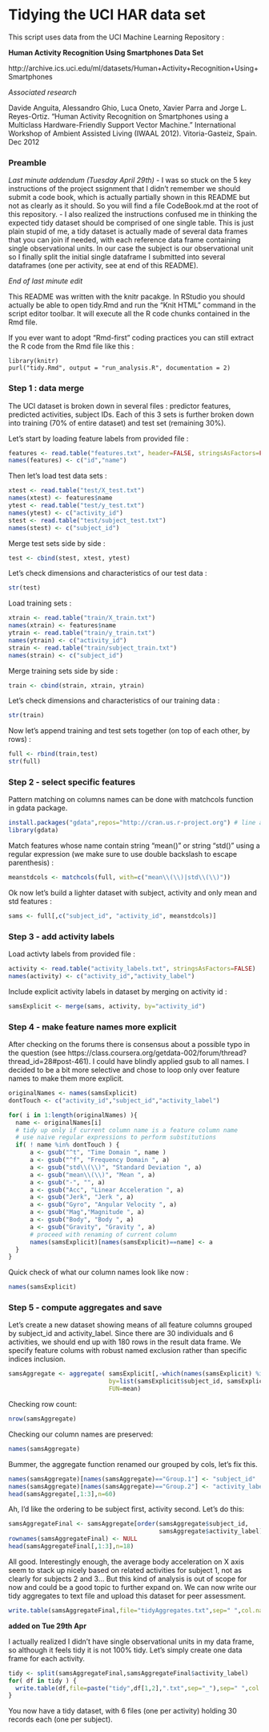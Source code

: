 Tidying the UCI HAR data set
========================================================

This script uses data from the UCI Machine Learning Repository :

**Human Activity Recognition Using Smartphones Data Set**

http://archive.ics.uci.edu/ml/datasets/Human+Activity+Recognition+Using+Smartphones

*Associated research*

Davide Anguita, Alessandro Ghio, Luca Oneto, Xavier Parra and Jorge L. Reyes-Ortiz. 
"Human Activity Recognition on Smartphones using a Multiclass Hardware-Friendly Support Vector Machine." International Workshop of Ambient Assisted Living (IWAAL 2012). 
Vitoria-Gasteiz, Spain. Dec 2012

### Preamble

*Last minute addendum (Tuesday April 29th)*
 - I was so stuck on the 5 key instructions of the project ssignment that I didn't remember we should submit a code book, which is actually partially shown in this README but not as clearly as it should. So you will find a file CodeBook.md at the root of this repository.
 - I also realized the instructions confused me in thinking the expected tidy dataset should be comprised of one single table. This is just plain stupid of me, a tidy dataset is actually made of several data frames that you can join if needed, with each reference data frame containing single observational units. In our case the subject is our observational unit so I finally split the initial single dataframe I submitted into several dataframes (one per activity, see at end of this README).
 
*End of last minute edit*

This README was written with the knitr pacakge. In RStudio you should actually be able to open tidy.Rmd and run the "Knit HTML" command in the script editor toolbar. It will execute all the R code chunks contained in the Rmd file.

If you ever want to adopt "Rmd-first" coding practices you can still extract the R code from the Rmd file like this :
```
library(knitr)
purl("tidy.Rmd", output = "run_analysis.R", documentation = 2)
```

### Step 1 : data merge

The UCI dataset is broken down in several files : predictor features, predicted activities, subject IDs. Each of this 3 sets is further broken down into training (70% of entire dataset) and test set (remaining 30%). 

Let's start by loading feature labels from provided file :
```r
features <- read.table("features.txt", header=FALSE, stringsAsFactors=FALSE)
names(features) <- c("id","name")
```
Then let's load test data sets :
```r
xtest <- read.table("test/X_test.txt")
names(xtest) <- features$name
ytest <- read.table("test/y_test.txt")
names(ytest) <- c("activity_id")
stest <- read.table("test/subject_test.txt")
names(stest) <- c("subject_id")
```
Merge test sets side by side :
```r
test <- cbind(stest, xtest, ytest)
```
Let's check dimensions and characteristics of our test data :
```r
str(test)
```

Load training sets :
```r
xtrain <- read.table("train/X_train.txt")
names(xtrain) <- features$name
ytrain <- read.table("train/y_train.txt")
names(ytrain) <- c("activity_id")
strain <- read.table("train/subject_train.txt")
names(strain) <- c("subject_id")
```
Merge training sets side by side :
```r
train <- cbind(strain, xtrain, ytrain)
```
Let's check dimensions and characteristics of our training data :
```r
str(train)
```
Now let's append training and test sets together (on top of each other, by rows) :
```r
full <- rbind(train,test)
str(full)
```

### Step 2 - select specific features

Pattern matching on columns names can be done with matchcols function in gdata package.
```r
install.packages("gdata",repos="http://cran.us.r-project.org") # line added Tue 29th Apr
library(gdata)
```
Match features whose name contain string "mean()" or string "std()" using a regular expression (we make sure to use double backslash to escape parenthesis) :
```r
meanstdcols <- matchcols(full, with=c("mean\\(\\)|std\\(\\)"))
```
Ok now let's build a lighter dataset with subject, activity and only mean and std features :
```r
sams <- full[,c("subject_id", "activity_id", meanstdcols)]
```

### Step 3 - add activity labels

Load activty labels from provided file :
```r
activity <- read.table("activity_labels.txt", stringsAsFactors=FALSE)
names(activity) <- c("activity_id","activity_label")
```
Include explicit activity labels in dataset by merging on activity id :
```r
samsExplicit <- merge(sams, activity, by="activity_id")
```

### Step 4 - make feature names more explicit

After checking on the forums there is consensus about a possible typo in the question (see https://class.coursera.org/getdata-002/forum/thread?thread_id=28#post-461). I could have blindly applied gsub to all names. I decided to be a bit more selective and chose to loop only over feature names to make them more explicit.
```r
originalNames <- names(samsExplicit)
dontTouch <- c("activity_id","subject_id","activity_label")

for( i in 1:length(originalNames) ){
  name <- originalNames[i]
  # tidy up only if current column name is a feature column name
  # use naive regular expressions to perform substitutions
  if( ! name %in% dontTouch ) {
      a <- gsub("^t", "Time Domain ", name )
      a <- gsub("^f", "Frequency Domain ", a)
      a <- gsub("std\\(\\)", "Standard Deviation ", a)
      a <- gsub("mean\\(\\)", "Mean ", a)
      a <- gsub("-", "", a)
      a <- gsub("Acc", "Linear Acceleration ", a)
      a <- gsub("Jerk", "Jerk ", a)
      a <- gsub("Gyro", "Angular Velocity ", a)
      a <- gsub("Mag","Magnitude ", a)
      a <- gsub("Body", "Body ", a)
      a <- gsub("Gravity", "Gravity ", a)
      # proceed with renaming of current column
      names(samsExplicit)[names(samsExplicit)==name] <- a
  }
}
```
Quick check of what our column names look like now :
```r
names(samsExplicit)
```

### Step 5 - compute aggregates and save 

Let's create a new dataset showing means of all feature columns grouped by subject_id and activity_label. Since there are 30 individuals and 6 activities, we should end up with 180 rows in the result data frame. We specify feature colums with robust named exclusion rather than specific indices inclusion.
```r
samsAggregate <- aggregate( samsExplicit[,-which(names(samsExplicit) %in% dontTouch)], 
                            by=list(samsExplicit$subject_id, samsExplicit$activity_label),
                            FUN=mean)
```
Checking row count:
```r
nrow(samsAggregate)
```
Checking our column names are preserved:
```r
names(samsAggregate)
```
Bummer, the aggregate function renamed our grouped by cols, let's fix this.
```r
names(samsAggregate)[names(samsAggregate)=="Group.1"] <- "subject_id"
names(samsAggregate)[names(samsAggregate)=="Group.2"] <- "activity_label"
head(samsAggregate[,1:3],n=60)
```
Ah, I'd like the ordering to be subject first, activity second. Let's do this:
```r
samsAggregateFinal <- samsAggregate[order(samsAggregate$subject_id, 
                                          samsAggregate$activity_label),]
rownames(samsAggregateFinal) <- NULL
head(samsAggregateFinal[,1:3],n=18)
```
All good. Interestingly enough, the average body acceleration on X axis seem to stack up nicely based on related activities for subject 1, not as clearly for subjects 2 and 3... But this kind of analysis is out of scope for now and could be a good topic to further expand on. We can now write our tidy aggregates to text file and upload this dataset for peer assessment.
```r
write.table(samsAggregateFinal,file="tidyAggregates.txt",sep=" ",col.names=TRUE,row.names=FALSE)
```

**added on Tue 29th Apr**

I actually realized I didn't have single observational units in my data frame, so although it feels tidy it is not 100% tidy. Let's simply create one data frame for each activity.
```r
tidy <- split(samsAggregateFinal,samsAggregateFinal$activity_label)
for( df in tidy ) {
  write.table(df,file=paste("tidy",df[1,2],".txt",sep="_"),sep=" ",col.names=TRUE,row.names=FALSE)
}
```
You now have a tidy dataset, with 6 files (one per activity) holding 30 records each (one per subject).



